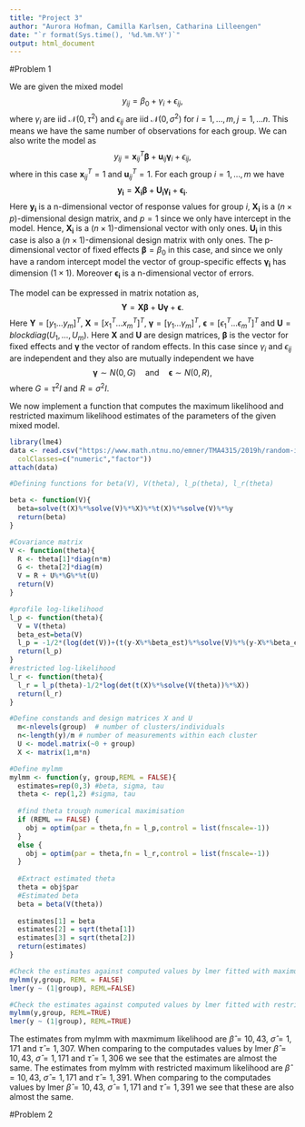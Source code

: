 ```yaml
---
title: "Project 3"
author: "Aurora Hofman, Camilla Karlsen, Catharina Lilleengen"
date: "`r format(Sys.time(), '%d.%m.%Y')`"
output: html_document
---
```


#Problem 1 

We are given the mixed model 
$$
  y_{ij} = \beta_0 + \gamma_i + \epsilon_{ij}, 
$$
where $\gamma_i$ are iid $\mathcal{N}(0,\tau^2)$ and $\epsilon_{ij}$ are  iid $\mathcal{N}(0,\sigma^2)$ for $i = 1,\ldots,m,  j = 1,\ldots n$. This means we have the same number of observations for each group. We can also write the model as
$$
   y_{ij} = \boldsymbol{x}_{ij}^T\boldsymbol{\beta} + \boldsymbol{u}_{ij}\boldsymbol{\gamma}_i + \epsilon_{ij},  
$$
where in this case $\boldsymbol{x}_{ij}^T = 1$ and $\boldsymbol{u}_{ij}^T = 1$. For each group $i = 1,\ldots,m$ we have
$$
  \boldsymbol{y_i} = \boldsymbol{X_i}\boldsymbol{\beta} + \boldsymbol{U_i}\boldsymbol{\gamma_i} + \boldsymbol{\epsilon_i}.  
$$
Here $\boldsymbol{y_i}$ is a n-dimensional vector of response values for group $i$, $\boldsymbol{X_i}$ is a $(n\times p)$-dimensional design matrix, and $p=1$ since we only have intercept in the model. Hence, $\boldsymbol{X_i}$ is a $(n\times 1)$-dimensional vector with only ones. $\boldsymbol{U_i}$ in this case is also a $(n\times 1)$-dimensional design matrix with only ones. The p-dimensional vector of fixed effects $\boldsymbol{\beta} = \beta_0$ in this case, and since we only have a random intercept model the vector of group-specific effects $\boldsymbol{\gamma_i}$ has dimension $(1 \times 1)$. Moreover $\boldsymbol{\epsilon_i}$ is a n-dimensional vector of errors. 
   
The model can be expressed in matrix notation as,
$$
  \boldsymbol{Y} = \boldsymbol{X}\boldsymbol{\beta} + \boldsymbol{U}\boldsymbol{\gamma} + \boldsymbol{\epsilon}.
$$
Here $\boldsymbol{Y} = [y_1 \ldots y_m]^T$, $\boldsymbol{X} = [x_1^T \ldots  x_m^T]^T$, $\boldsymbol{\gamma} = [\gamma_1 \ldots \gamma_m]^T$, $\boldsymbol{\epsilon}= [\epsilon_1^T \ldots \epsilon_m^T]^T$ and $\boldsymbol{U} = blockdiag(U_1, \ldots , U_m)$.
Here $\boldsymbol{X}$ and $\boldsymbol{U}$ are design matrices, $\boldsymbol{\beta}$ is the vector for fixed effects and $\boldsymbol{\gamma}$ the vector of random effects. In this case since $\gamma_i$ and $\epsilon_{ij}$ are independent and they also are mutually independent we have 
$$
  \boldsymbol{\gamma} \sim N(0,G) \quad \textrm{and} \quad \boldsymbol{\epsilon} \sim N(0,R),  
$$
where $G = \tau^2I$ and $R = \sigma^2I$. 
   
We now implement a function that computes the maximum likelihood and restricted maximum likelihood estimates of the parameters of the given mixed model. 
   
```r
library(lme4)
data <- read.csv("https://www.math.ntnu.no/emner/TMA4315/2019h/random-intercept.csv",
  colClasses=c("numeric","factor"))
attach(data)


```

```r

#Defining functions for beta(V), V(theta), l_p(theta), l_r(theta)

beta <- function(V){
  beta=solve(t(X)%*%solve(V)%*%X)%*%t(X)%*%solve(V)%*%y
  return(beta)
}

#Covariance matrix
V <- function(theta){
  R <- theta[1]*diag(n*m)
  G <- theta[2]*diag(m)
  V = R + U%*%G%*%t(U)
  return(V)
}

#profile log-likelihood
l_p <- function(theta){
  V = V(theta)
  beta_est=beta(V)
  l_p = -1/2*(log(det(V))+(t(y-X%*%beta_est)%*%solve(V)%*%(y-X%*%beta_est)))
  return(l_p)
}
#restricted log-likelihood
l_r <- function(theta){
  l_r = l_p(theta)-1/2*log(det(t(X)%*%solve(V(theta))%*%X))
  return(l_r)
}
```

```r

#Define constands and design matrices X and U
  m<-nlevels(group)  # number of clusters/individuals
  n<-length(y)/m # number of measurements within each cluster
  U <- model.matrix(~0 + group)
  X <- matrix(1,m*n)

#Define mylmm
mylmm <- function(y, group,REML = FALSE){ 
  estimates=rep(0,3) #beta, sigma, tau
  theta <- rep(1,2) #sigma, tau
  
  #find theta trough numerical maximisation
  if (REML == FALSE) {
    obj = optim(par = theta,fn = l_p,control = list(fnscale=-1))
  }
  else {
    obj = optim(par = theta,fn = l_r,control = list(fnscale=-1))
  }
  
  #Extract estimated theta
  theta = obj$par
  #Estimated beta 
  beta = beta(V(theta))
  
  estimates[1] = beta
  estimates[2] = sqrt(theta[1])
  estimates[3] = sqrt(theta[2])
  return(estimates)
}

#Check the estimates against computed values by lmer fitted with maximum likelihood 
mylmm(y,group, REML = FALSE)
lmer(y ~ (1|group), REML=FALSE) 

#Check the estimates against computed values by lmer fitted with restricted maximum likelihood
mylmm(y,group, REML=TRUE)
lmer(y ~ (1|group), REML=TRUE)

```
The estimates from mylmm with maxmimum likelihood are $\hat\beta=10,43$, $\hat\sigma=1,171$ and $\hat\tau=1,307$. When comparing to the computades values by lmer $\hat\beta=10,43$, $\hat\sigma=1,171$ and $\hat\tau=1,306$ we see that the estimates are almost the same. 
The estimates from mylmm with restricted maximum likelihood are $\hat\beta=10,43$, $\hat\sigma=1,171$ and $\hat\tau=1,391$. When comparing to the computades values by lmer $\hat\beta=10,43$, $\hat\sigma=1,171$ and $\hat\tau=1,391$ we see that these are also almost the same. 

#Problem 2